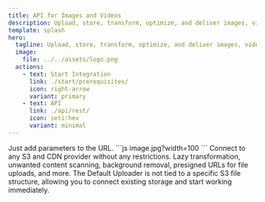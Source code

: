 ```yaml
---
title: API for Images and Videos
description: Upload, store, transform, optimize, and deliver images, videos, and documents.
template: splash
hero:
  tagline: Upload, store, transform, optimize, and deliver images, videos and documents.
  image:
    file: ../../assets/logo.png
  actions:
    - text: Start Integration
      link: ./start/prerequisites/
      icon: right-arrow
      variant: primary
    - text: API
      link: ./api/rest/
      icon: seti:hex
      variant: minimal
---
```



<CardGrid>
  <Card title="Simple and Functional API" icon="pencil">
    Just add parameters to the URL.
    ```js
    image.jpg?width=100
    ```
  </Card>
  <Card title="Freedom to Choose S3 and CDN Providers" icon="puzzle">
    Connect to any S3 and CDN provider without any restrictions.
  </Card>
  <Card title="Additional Features" icon="setting">
    Lazy transformation, unwanted content scanning, background removal, presigned URLs for file uploads, and more.
  </Card>
  <Card title="Easy Migration" icon="sun">
    The Default Uploader is not tied to a specific S3 file structure, allowing you to connect existing storage and start working immediately.
  </Card>
</CardGrid>

